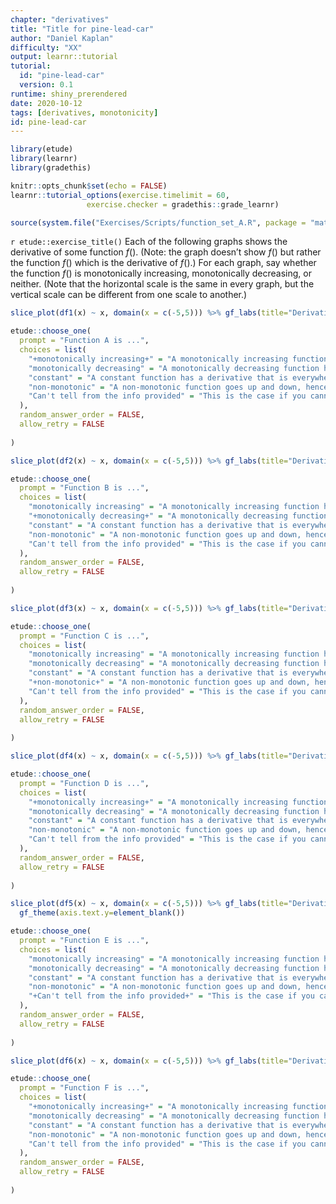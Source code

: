 ```yaml
---
chapter: "derivatives"
title: "Title for pine-lead-car"
author: "Daniel Kaplan"
difficulty: "XX"
output: learnr::tutorial
tutorial:
  id: "pine-lead-car"
  version: 0.1
runtime: shiny_prerendered
date: 2020-10-12 
tags: [derivatives, monotonicity]
id: pine-lead-car
---
```


```r
library(etude)
library(learnr)
library(gradethis)

knitr::opts_chunk$set(echo = FALSE)
learnr::tutorial_options(exercise.timelimit = 60, 
                 exercise.checker = gradethis::grade_learnr)
```

```r
source(system.file("Exercises/Scripts/function_set_A.R", package = "math141Zexercises"))
```


`r etude::exercise_title()` Each of the following graphs shows the derivative of some function $f()$. (Note: the graph doesn't show $f()$ but rather the function $f()$ which is the derivative of $f()$.) For each graph, say whether the function $f()$ is monotonically increasing, monotonically decreasing, or neither. (Note that the horizontal scale is the same in every graph, but the vertical scale can be different from one scale to another.)

```r
slice_plot(df1(x) ~ x, domain(x = c(-5,5))) %>% gf_labs(title="Derivative of function A", y="df(x)")
```

```r
etude::choose_one(
  prompt = "Function A is ...",
  choices = list(
    "+monotonically increasing+" = "A monotonically increasing function has a derivative function that is everywhere $> 0$",
    "monotonically decreasing" = "A monotonically decreasing function has a derivative function that is everywhere $< 0$",
    "constant" = "A constant function has a derivative that is everywhere 0.",
    "non-monotonic" = "A non-monotonic function goes up and down, hence the derivative is positive in some places and negative in others.",
    "Can't tell from the info provided" = "This is the case if you cannot tell if the derivative is positive or negative."
  ), 
  random_answer_order = FALSE,
  allow_retry = FALSE
  
)
```

```r
slice_plot(df2(x) ~ x, domain(x = c(-5,5))) %>% gf_labs(title="Derivative of function B", y="df(x)")
```

```r
etude::choose_one(
  prompt = "Function B is ...",
  choices = list(
    "monotonically increasing" = "A monotonically increasing function has a derivative function that is everywhere $> 0$",
    "+monotonically decreasing+" = "A monotonically decreasing function has a derivative function that is everywhere $< 0$",
    "constant" = "A constant function has a derivative that is everywhere 0.",
    "non-monotonic" = "A non-monotonic function goes up and down, hence the derivative is positive in some places and negative in others.",
    "Can't tell from the info provided" = "This is the case if you cannot tell if the derivative is positive or negative."
  ), 
  random_answer_order = FALSE,
  allow_retry = FALSE
  
)
```

```r
slice_plot(df3(x) ~ x, domain(x = c(-5,5))) %>% gf_labs(title="Derivative of function C", y="df(x)")
```


```r
etude::choose_one(
  prompt = "Function C is ...",
  choices = list(
    "monotonically increasing" = "A monotonically increasing function has a derivative function that is everywhere $> 0$",
    "monotonically decreasing" = "A monotonically decreasing function has a derivative function that is everywhere $< 0$",
    "constant" = "A constant function has a derivative that is everywhere 0.",
    "+non-monotonic+" = "A non-monotonic function goes up and down, hence the derivative is positive in some places and negative in others.",
    "Can't tell from the info provided" = "This is the case if you cannot tell if the derivative is positive or negative."
  ), 
  random_answer_order = FALSE,
  allow_retry = FALSE
  
)
```

```r
slice_plot(df4(x) ~ x, domain(x = c(-5,5))) %>% gf_labs(title="Derivative of function D", y="df(x)")
```

```r
etude::choose_one(
  prompt = "Function D is ...",
  choices = list(
    "+monotonically increasing+" = "A monotonically increasing function has a derivative function that is everywhere $> 0$",
    "monotonically decreasing" = "A monotonically decreasing function has a derivative function that is everywhere $< 0$",
    "constant" = "A constant function has a derivative that is everywhere 0.",
    "non-monotonic" = "A non-monotonic function goes up and down, hence the derivative is positive in some places and negative in others.",
    "Can't tell from the info provided" = "This is the case if you cannot tell if the derivative is positive or negative."
  ), 
  random_answer_order = FALSE,
  allow_retry = FALSE
  
)
```

```r
slice_plot(df5(x) ~ x, domain(x = c(-5,5))) %>% gf_labs(title="Derivative of function E", y="df(x)") %>%
  gf_theme(axis.text.y=element_blank())
```


```r
etude::choose_one(
  prompt = "Function E is ...",
  choices = list(
    "monotonically increasing" = "A monotonically increasing function has a derivative function that is everywhere $> 0$",
    "monotonically decreasing" = "A monotonically decreasing function has a derivative function that is everywhere $< 0$",
    "constant" = "A constant function has a derivative that is everywhere 0.",
    "non-monotonic" = "A non-monotonic function goes up and down, hence the derivative is positive in some places and negative in others.",
    "+Can't tell from the info provided+" = "This is the case if you cannot tell if the derivative is positive or negative."
  ), 
  random_answer_order = FALSE,
  allow_retry = FALSE
  
)
```

```r
slice_plot(df6(x) ~ x, domain(x = c(-5,5))) %>% gf_labs(title="Derivative of function F", y="df(x)")
```

```r
etude::choose_one(
  prompt = "Function F is ...",
  choices = list(
    "+monotonically increasing+" = "A monotonically increasing function has a derivative function that is everywhere $> 0$",
    "monotonically decreasing" = "A monotonically decreasing function has a derivative function that is everywhere $< 0$",
    "constant" = "A constant function has a derivative that is everywhere 0.",
    "non-monotonic" = "A non-monotonic function goes up and down, hence the derivative is positive in some places and negative in others.",
    "Can't tell from the info provided" = "This is the case if you cannot tell if the derivative is positive or negative."
  ), 
  random_answer_order = FALSE,
  allow_retry = FALSE
  
)
```
